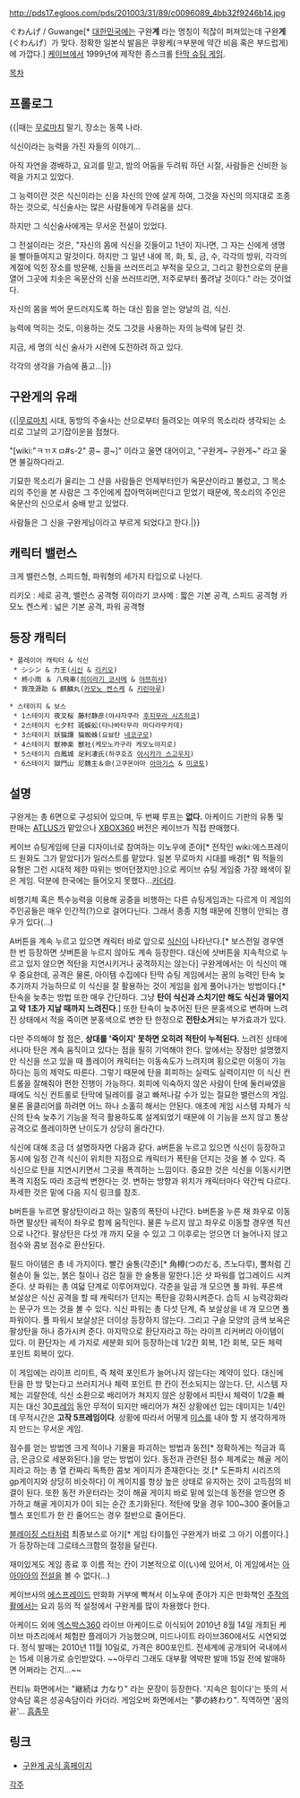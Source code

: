 http://pds17.egloos.com/pds/201003/31/89/c0096089_4bb32f9246b14.jpg

ぐわんげ  /  Guwange[* [[대한민국]]에는 구완'''계''' 라는 명칭이 적잖이 퍼져있는데 구완'''게'''(ぐわんげ）가 맞다. 정확한 일본식 발음은 쿠왕케(ㅋ부분에 약간 비음 혹은 부드럽게)에 가깝다.]
[[케이브]]에서 1999년에 제작한 종스크롤 [[탄막 슈팅 게임]].

[[목차]]

== 프롤로그 ==
{{|때는 [[무로마치]] 말기, 장소는 동쪽 나라. 

식신이라는 능력을 가진 자들의 이야기... 

아직 자연을 경배하고, 요괴를 믿고, 밤의 어둠을 두려워 하던 시절, 
사람들은 신비한 능력을 가지고 있었다. 

그 능력이란 것은 식신이라는 신을 자신의 안에 살게 하여, 
그것을 자신의 의지대로 조종하는 것으로, 
식신술사는 많은 사람들에게 두려움을 샀다. 

하지만 그 식신술사에게는 무서운 전설이 있었다. 

그 전설이라는 것은, 
"자신의 몸에 식신을 깃들이고 1년이 지나면, 
그 자는 신에게 생명을 빨아들여지고 말것이다. 
하지만 그 일년 내에 목, 화, 토, 금, 수, 각각의 방위, 
각각의 계절에 익힌 장소를 방문해, 신들을 쓰러뜨리고 부적을 모으고, 
그리고 황천으로의 문을 열어 그곳에 치솟은 옥문산의 신을 쓰러뜨리면, 
저주로부터 풀려날 것이다." 라는 것이었다. 

자신의 몸을 썩어 문드러지도록 하는 대신 힘을 얻는 양날의 검, 식신. 

능력에 먹히는 것도, 이용하는 것도 그것을 사용하는 자의 능력에 달린 것. 

지금, 세 명의 식신 술사가 시련에 도전하려 하고 있다. 

각각의 생각을 가슴에 품고...|}}

== 구완게의 유래 ==
{{|[[무로마치]] 시대, 동방의 주술사는 산으로부터 들려오는 
여우의 목소리라 생각되는 소리로 그날의 고기잡이운을 점쳤다. 

"[wiki:"ㅋㄲㅈㅁ#s-2" 콩~ 콩~]" 이라고 울면 대어이고, 
"구완게~ 구완게~" 라고 울면 불길하다라고. 

기묘한 목소리가 울리는 그 산을 사람들은 언제부터인가 옥문산이라고 불렀고, 
그 목소리의 주인을 본 사람은 그 주인에게 잡아먹혀버린다고 믿었기 때문에, 
목소리의 주인은 옥문산의 신으로서 숭배 받고 있었다. 

사람들은 그 신을 구완게님이라고 부르게 되었다고 한다.|}}

== 캐릭터 밸런스 ==

크게 밸런스형, 스피드형, 파워형의 세가지 타입으로 나뉜다.

리키오 : 세로 공격, 밸런스 공격형
히이라기 코사메 : 짧은 기본 공격, 스피드 공격형
카모노 켄스케 : 넓은 기본 공격, 파워 공격형

==  등장 캐릭터 ==
 * 플레이어 캐릭터 & 식신
  * シシン & 力王([[시신]] & [[리키오]]) 
  * 柊小雨 ＆ 八飛車([[히이라기 코사메]] & [[야쯔히사]])
  * 賀茂源助 & 麒麟丸([[카모노 켄스케]] & [[키린마루]])

 * 스테이지 & 보스
  * 1스테이지 夜叉桜 藤村静彦(야샤자쿠라 [[후지무라 시즈히코]])
  * 2스테이지 七夕村 斑蜈蚣(타나바타무라 마다라무카데)
  * 3스테이지 妖猫譚 猫蜘蛛(요뵤탄 [[네코구모]])
  * 4스테이지 獣神楽 獸社(케모노카구라 케모노야지로)
  * 5스테이지 白鳳城 足利凄氏(하쿠호죠 [[아시카가 스고우지]])
  * 6스테이지 獄門山 尼魏主＆命(고쿠몬야마 [[아마기스]] & [[미코토]])

== 설명 ==
구완게는 총 6면으로 구성되어 있으며, 두 번째 루프는 '''없다.''' 아케이드 기판의 유통 및 판매는 [[ATLUS]]가 맡았으나 [[XBOX360]] 버전은 케이브가 직접 판매했다.

케이브 슈팅게임에 단골 디자이너로 참여하는 이노우에 준야[* 전작인 wiki:에스프레이드 원화도 그가 맡았다]가 일러스트를 맡았다. 일본 무로마치 시대를 배경[* 뭐 적들의 유형은 그런 시대적 제한 따위는 벗어던졌지만.]으로 케이브 슈팅 게임중 가장 왜색이 짙은 게임. 덕분에 한국에는 들어오지 못했다...[[카더라]].

비행기체 혹은 특수능력을 이용해 공중을 비행하는 다른 슈팅게임과는 다르게 이 게임의 주인공들은 매우 인간적(?)으로 걸어다닌다. 그래서 종종 지형 때문에 진행이 안되는 경우가 있다(...)

A버튼을 계속 누르고 있으면 캐릭터 바로 앞으로 [[식신]]이 나타난다.[* 보스전일 경우엔 한 번 등장하면 샷버튼을 누르지 않아도 계속 등장한다. 대신에 샷버튼을 지속적으로 누르고 있지 않으면 적탄을 지연시키거나 공격하지는 않는다] 구완게에서는 이 식신이 매우 중요한데, 공격은 물론, 아이템 수집에다 탄막 슈팅 게임에서는 꿈의 능력인 탄속 늦추기까지 가능하므로 이 식신을 잘 활용하는 것이 게임을 쉽게 풀어나가는 방법이다.[* 탄속을 늦추는 방법 또한 매우 간단하다. 그냥 '''탄이 식신과 스치기만 해도 식신과 떨어지고 약 1초가 지날 때까지 느려진다'''.] 또한 탄속이 늦추어진 탄은 분홍색으로 변하며 느려진 상태에서 적을 죽이면 분홍색으로 변한 탄 한정으로 '''전탄소거'''되는 부가효과가 있다. 

다만 주의해야 할 점은, '''상대를 '죽이지' 못하면 오히려 적탄이 누적된다.''' 느려진 상태에서나마 탄은 계속 움직이고 있다는 점을 필히 기억해야 한다. 앞에서는 장점만 설명했지만 식신을 쓰고 있을 때 플레이어 캐릭터는 이동속도가 느려지며 횡으로만 이동이 가능하다는 등의 제약도 따른다. 그렇기 때문에 탄을 회피하는 실력도 실력이지만 이 식신 컨트롤을 잘해줘야 편한 진행이 가능하다. 회피에 익숙하지 않은 사람이 탄에 둘러싸였을 때에도 식신 컨트롤로 탄막에 딜레이를 걸고 빠져나갈 수가 있는 절묘한 밸런스의 게임. 물론 올클리어를 하려면 어느 하나 소홀히 해서는 안된다. 애초에 게임 시스템 자체가 식신의 탄속 늦추기 기능을 적극 활용하도록 설계되었기 때문에 이 기능을 쓰지 않고 통상공격으로 플레이하면 난이도가 상당히 올라간다.

식신에 대해 조금 더 설명하자면 다음과 같다. a버튼을 누르고 있으면 식신이 등장하고 동시에 일정 간격 식신이 위치한 지점으로 캐릭터가 폭탄을 던지는 것을 볼 수 있다. 즉 식신으로 탄을 지연시키면서 그곳을 폭격하는 느낌이다. 중요한 것은 식신을 이동시키면 폭격 지점도 따라 조금씩 변한다는 것. 변하는 방향과 위치가 캐릭터마다 약간씩 다르다. 자세한 것은 밑에 다음 지식 링크를 참조.

b버튼을 누르면 팔상탄이라고 하는 일종의 폭탄이 나간다. b버튼을 누른 채 좌우로 이동하면 팔상탄 궤적이 좌우로 함께 움직인다. 물론 누르지 않고 좌우로 이동할 경우엔 직선으로 나간다. 팔상탄은 다섯 개 까지 모을 수 있고 그 이후로는 얻으면 더 늘어나지 않고 점수와 콤보 점수로 환산된다.

필드 아이템은 총 네 가지이다. 빨간 술통(각준)[* 角樽(つのだる, 츠노다루), 뿔처럼 긴 쥘손이 둘 있는, 붉은 칠이나 검은 칠을 한 술통을 말한다.]은 샷 파워를 업그레이드 시켜준다. 샷 파워는 총 여덟 단계로 이루어져있다. 각준을 일곱 개 모으면 풀 파워. 푸른색 보살상은 식신 공격을 할 때 캐릭터가 던지는 폭탄을 강화시켜준다. 습득 시 능력강화라는 문구가 뜨는 것을 볼 수 있다. 식신 파워는 총 다섯 단계, 즉 보살상을 네 개 모으면 풀 파워이다. 풀 파워시 보살상은 더이상 등장하지 않는다. 그리고 구슬 모양의 금색 보옥은 팔상탄을 하나 증가시켜 준다. 마지막으로 환단자라고 하는 라이프 리커버리 아이템이 있다. 이 환단자는 세 가지로 세분화 되어 등장하는데 1/2칸 회복, 1칸 회복, 모든 체력 포인트 회복이 있다.

이 게임에는 라이프 리미트, 즉 체력 포인트가 늘어나지 않는다는 제약이 있다. 대신에 탄을 한 방 맞는다고 쓰러지거나 체력 포인트 한 칸이 전소되지는 않는다. 단, 시스템 자체는 괴랄한데, 식신 소환으로 배리어가 쳐지지 않은 상황에서 피탄시 체력이 1/2줄 빠지는 대신 30[[프레임]] 동안 무적이 되지만 배리어가 쳐진 상황에선 입는 데미지는 1/4인데 무적시간은 '''고작 5프레임이다'''. 상황에 따라서 어떻게 [[미스]]를 내야 할 지 생각하게까지 만드는 무서운 게임.

점수를 얻는 방법엔 크게 적이나 기물을 파괴하는 방법과 동전[* 정확하게는 적금과 흑금, 은금으로 세분화된다.]을 얻는 방법이 있다. 동전과 관련된 점수 체계로는 해골 게이지라고 하는 총 열 칸짜리 독특한 콤보 게이지가 존재한다는 것.[* 도돈파치 시리즈의 gp게이지와 상당히 비슷하다] 이 게이지를 항상 높은 상태로 유지하는 것이 고득점의 비결이 된다. 또한 동전 카운터라는 것이 해골 게이지 바로 밑에 있는데 동전을 얻으면 증가하고 해골 게이지가 0이 되는 순간 초기화된다. 적탄에 맞을 경우 100~300 줄어들고 헬스 포인트가 한 칸 줄어드는 경우 절반으로 줄어든다.

[[블레이징 스타]]처럼 최종보스로 아기[* 게임 타이틀인 구완게가 바로 그 아기 이름이다.]가 등장하는데 그로테스크함의 절정을 달린다.

재미있게도 게임 종료 후 이름 적는 칸이 기본적으로 이(い)에 있어서, 이 게임에서는 [[아아아아]]의 [[전설]]을 볼 수 없다(...)

케이브사의 [[에스프레이드]] 만화화 거부에 빡쳐서 이노우에 준야가 지은 만화책인 [[주작의 활]]에서는 요괴 등의 적 설정에서 구완게를 많이 차용했다 한다.

아케이드 외에 [[엑스박스360]] 라이브 아케이드로 이식되어 2010년 8월 14일 개최된 케이브 마츠리에서 체험판 플레이가 가능했으며, 미드나이트 라이브360에서도 시연되었다. 정식 발매는 2010년 11월 10일로, 가격은 800포인트. 전세계에 공개되어 국내에서는 15세 이용가로 승인받았다. ~~아무리 그래도 대부활 엑박판 발매 15일 전에 발매하면 어쩌라는 건지...~~

컨티뉴 화면에서는 "継続は 力なり" 라는 문장이 등장한다. '지속은 힘이다'는 뜻의 서양속담 혹은 성공속담이라 카더라.
게임오버 화면에서는 "夢の終わり". 직역하면 '꿈의 끝'... [[흠좀무]]

== 링크 ==


* [http://www.cave.co.jp/gameonline/guwange/ 구완게 공식 홈페이지]

[[각주]]
